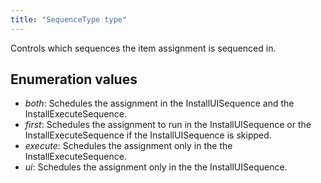 ```yaml
---
title: "SequenceType type"
---
```


Controls which sequences the item assignment is sequenced in.

## Enumeration values

  - *both*: Schedules the assignment in the InstallUISequence and the InstallExecuteSequence.
  - *first*: Schedules the assignment to run in the InstallUISequence or the InstallExecuteSequence if the InstallUISequence is skipped.
  - *execute*: Schedules the assignment only in the the InstallExecuteSequence.
  - *ui*: Schedules the assignment only in the the InstallUISequence.
